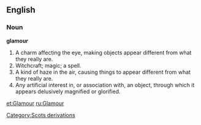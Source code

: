 ==English==

===Noun===

'''glamour'''

#A charm affecting the eye, making objects appear different from what they really are.
#Witchcraft; magic; a spell.
#A kind of haze in the air, causing things to appear different from what they really are.
#Any artificial interest in, or association with, an object, through which it appears delusively magnified or glorified.

[[Category:Scots derivations]]

[[et:Glamour]]
[[ru:Glamour]]